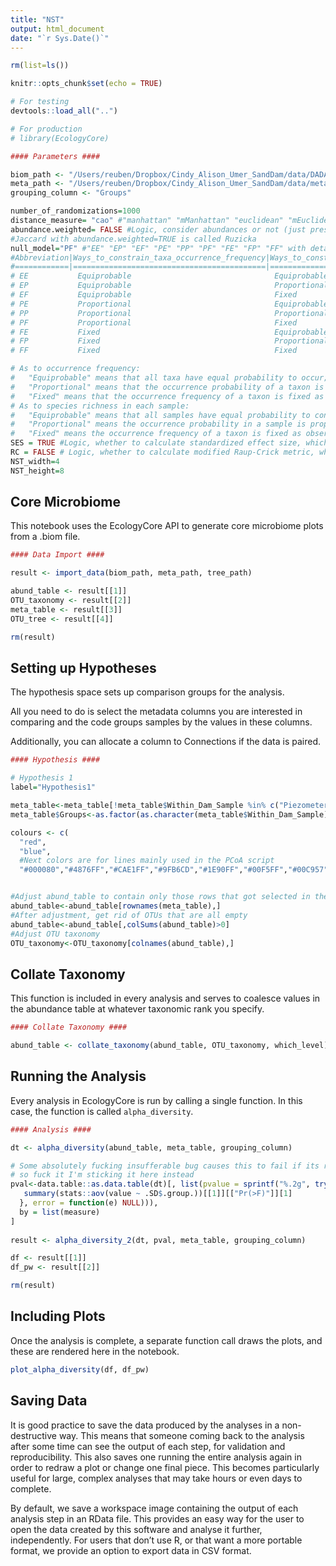 ```yaml
---
title: "NST"
output: html_document
date: "`r Sys.Date()`"
---
```


```r
rm(list=ls())

knitr::opts_chunk$set(echo = TRUE)

# For testing
devtools::load_all("..")

# For production
# library(EcologyCore)
```

```r
#### Parameters ####

biom_path <- "/Users/reuben/Dropbox/Cindy_Alison_Umer_SandDam/data/DADA2/feature_w_tax.biom"
meta_path <- "/Users/reuben/Dropbox/Cindy_Alison_Umer_SandDam/data/meta_table.csv"
grouping_column <- "Groups"

number_of_randomizations=1000
distance_measure= "cao" #"manhattan" "mManhattan" "euclidean" "mEuclidean"  "canberra" "bray" "kulczynski" "jaccard" "gower" "altGower" "mGower" "morisita" "horn" "binomial" "chao" "cao"
abundance.weighted= FALSE #Logic, consider abundances or not (just presence/absence). default is TRUE.
#Jaccard with abundance.weighted=TRUE is called Ruzicka 
null_model="PF" #"EE" "EP" "EF" "PE" "PP" "PF" "FE" "FP" "FF" with details given below:
#Abbreviation|Ways_to_constrain_taxa_occurrence_frequency|Ways_to_constrain_richness_in_each_sample
#============|===========================================|=========================================
# EE           Equiprobable                                Equiprobable
# EP           Equiprobable                                Proportional
# EF           Equiprobable                                Fixed
# PE           Proportional                                Equiprobable
# PP           Proportional                                Proportional
# PF           Proportional                                Fixed
# FE           Fixed                                       Equiprobable
# FP           Fixed                                       Proportional
# FF           Fixed                                       Fixed

# As to occurrence frequency:
#   "Equiprobable" means that all taxa have equal probability to occur;
#   "Proportional" means that the occurrence probability of a taxon is proportional to its observed occurrence frequency;
#   "Fixed" means that the occurrence frequency of a taxon is fixed as observed.
# As to species richness in each sample:
#   "Equiprobable" means that all samples have equal probability to contain a taxon;
#   "Proportional" means the occurrence probability in a sample is proportional to the observed richness in this sample;
#   "Fixed" means the occurrence frequency of a taxon is fixed as observed
SES = TRUE #Logic, whether to calculate standardized effect size, which is (observed dissimilarity - mean of null dissimilarity)/standard deviation of null dissimilarity. default is FALSE.
RC = FALSE # Logic, whether to calculate modified Raup-Crick metric, which is percentage of null dissimilarity lower than observed dissimilarity x 2 - 1. default is FALSE.
NST_width=4
NST_height=8

```

## Core Microbiome

This notebook uses the EcologyCore API to generate core microbiome plots from a .biom file.

```r
#### Data Import ####

result <- import_data(biom_path, meta_path, tree_path)

abund_table <- result[[1]]
OTU_taxonomy <- result[[2]]
meta_table <- result[[3]]
OTU_tree <- result[[4]]

rm(result)
```

## Setting up Hypotheses

The hypothesis space sets up comparison groups for the analysis.

All you need to do is select the metadata columns you are interested in comparing and the code groups samples by the values in these columns.

Additionally, you can allocate a column to Connections if the data is paired.

```r
#### Hypothesis ####

# Hypothesis 1
label="Hypothesis1"

meta_table<-meta_table[!meta_table$Within_Dam_Sample %in% c("Piezometer"),]
meta_table$Groups<-as.factor(as.character(meta_table$Within_Dam_Sample))

colours <- c(
  "red",
  "blue",
  #Next colors are for lines mainly used in the PCoA script
  "#000080","#4876FF","#CAE1FF","#9FB6CD","#1E90FF","#00F5FF","#00C957",grey.colors(1000));


#Adjust abund_table to contain only those rows that got selected in the Hypothesis space
abund_table<-abund_table[rownames(meta_table),]
#After adjustment, get rid of OTUs that are all empty
abund_table<-abund_table[,colSums(abund_table)>0]
#Adjust OTU taxonomy
OTU_taxonomy<-OTU_taxonomy[colnames(abund_table),]
```

## Collate Taxonomy

This function is included in every analysis and serves to coalesce values in the abundance table at whatever taxonomic rank you specify.

```r
#### Collate Taxonomy ####

abund_table <- collate_taxonomy(abund_table, OTU_taxonomy, which_level)
```

## Running the Analysis

Every analysis in EcologyCore is run by calling a single function. In this case, the function is called `alpha_diversity`.

```r
#### Analysis ####

dt <- alpha_diversity(abund_table, meta_table, grouping_column)

# Some absolutely fucking insufferable bug causes this to fail if its run in a package
# so fuck it I'm sticking it here instead
pval<-data.table::as.data.table(dt)[, list(pvalue = sprintf("%.2g", tryCatch({
   summary(stats::aov(value ~ .SD$.group.))[[1]][["Pr(>F)"]][1]
  }, error = function(e) NULL))),
  by = list(measure)
]
  
result <- alpha_diversity_2(dt, pval, meta_table, grouping_column)

df <- result[[1]]
df_pw <- result[[2]]

rm(result)
```

## Including Plots

Once the analysis is complete, a separate function call draws the plots, and these are rendered here in the notebook.

```r
plot_alpha_diversity(df, df_pw)
```

## Saving Data

It is good practice to save the data produced by the analyses in a non-destructive way. This means that someone coming back to the analysis after some time can see the output of each step, for validation and reproducibility. This also saves one running the entire analysis again in order to redraw a plot or change one final piece. This becomes particularly useful for large, complex analyses that may take hours or even days to complete.

By default, we save a workspace image containing the output of each analysis step in an RData file. This provides an easy way for the user to open the data created by this software and analyse it further, independently. For users that don't use R, or that want a more portable format, we provide an option to export data in CSV format.

```r

```
